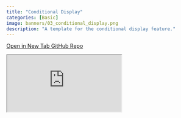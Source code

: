 ```yaml
---
title: "Conditional Display"
categories: [Basic]
image: banners/03_conditional_display.png
description: "A template for the conditional display feature."
---
```


<div class="button-container">
  <a href="https://surveydown.shinyapps.io/conditional_display/" class="template-button" target="_blank">
    <i class="fas fa-external-link-alt"></i> Open in New Tab
  </a>
  <a href="https://github.com/surveydown-dev/templates" class="template-button" target="_blank">
    <i class="fab fa-github"></i> GitHub Repo
  </a>
</div>

<div class="template-iframe-container">
<iframe src="https://surveydown.shinyapps.io/conditional_display/" class="template-iframe"></iframe>
</div>